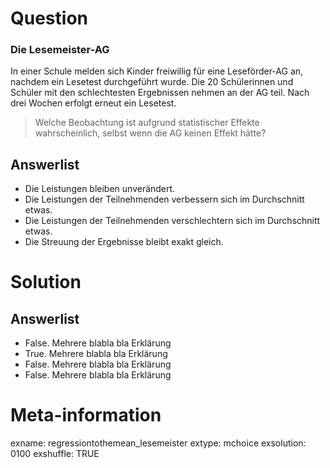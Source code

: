 Question
========
### Die Lesemeister-AG
In einer Schule melden sich Kinder freiwillig für eine Leseförder-AG an, nachdem ein Lesetest durchgeführt wurde. Die 20 Schülerinnen und Schüler mit den schlechtesten Ergebnissen nehmen an der AG teil. Nach drei Wochen erfolgt erneut ein Lesetest.

> Welche Beobachtung ist aufgrund statistischer Effekte wahrscheinlich, selbst wenn die AG keinen Effekt hätte?

Answerlist
----------
* Die Leistungen bleiben unverändert.
* Die Leistungen der Teilnehmenden verbessern sich im Durchschnitt etwas.
* Die Leistungen der Teilnehmenden verschlechtern sich im Durchschnitt etwas.
* Die Streuung der Ergebnisse bleibt exakt gleich.

Solution
========

Answerlist
----------
* False. Mehrere blabla bla Erklärung
* True. Mehrere blabla bla Erklärung
* False. Mehrere blabla bla Erklärung
* False. Mehrere blabla bla Erklärung



Meta-information
================
exname: regressiontothemean_lesemeister
extype: mchoice
exsolution: 0100
exshuffle: TRUE

